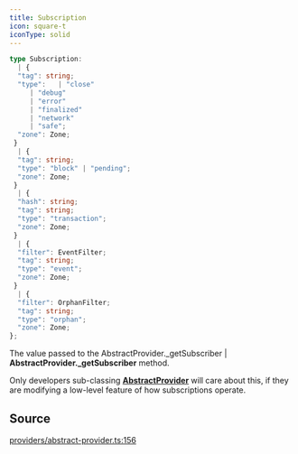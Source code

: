 ```yaml
---
title: Subscription
icon: square-t
iconType: solid
---
```


```ts
type Subscription: 
  | {
  "tag": string;
  "type":   | "close"
     | "debug"
     | "error"
     | "finalized"
     | "network"
     | "safe";
  "zone": Zone;
 }
  | {
  "tag": string;
  "type": "block" | "pending";
  "zone": Zone;
 }
  | {
  "hash": string;
  "tag": string;
  "type": "transaction";
  "zone": Zone;
 }
  | {
  "filter": EventFilter;
  "tag": string;
  "type": "event";
  "zone": Zone;
 }
  | {
  "filter": OrphanFilter;
  "tag": string;
  "type": "orphan";
  "zone": Zone;
};
```

The value passed to the AbstractProvider._getSubscriber | **AbstractProvider._getSubscriber** method.

Only developers sub-classing [**AbstractProvider**](/sdk/content/classes/AbstractProvider) will care about this, if they are
modifying a low-level feature of how subscriptions operate.

## Source

[providers/abstract-provider.ts:156](https://github.com/dominant-strategies/quais.js/blob/ec36c527e0c48b8636096bd53c4af25f72470629/src/providers/abstract-provider.ts#L156)
